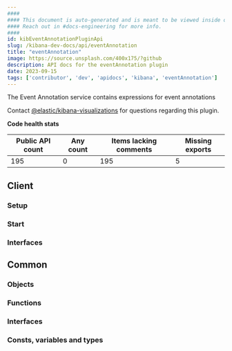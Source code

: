 ```yaml
---
####
#### This document is auto-generated and is meant to be viewed inside our experimental, new docs system.
#### Reach out in #docs-engineering for more info.
####
id: kibEventAnnotationPluginApi
slug: /kibana-dev-docs/api/eventAnnotation
title: "eventAnnotation"
image: https://source.unsplash.com/400x175/?github
description: API docs for the eventAnnotation plugin
date: 2023-09-15
tags: ['contributor', 'dev', 'apidocs', 'kibana', 'eventAnnotation']
---
```


The Event Annotation service contains expressions for event annotations

Contact [@elastic/kibana-visualizations](https://github.com/orgs/elastic/teams/kibana-visualizations) for questions regarding this plugin.

**Code health stats**

| Public API count  | Any count | Items lacking comments | Missing exports |
|-------------------|-----------|------------------------|-----------------|
| 195 | 0 | 195 | 5 |

## Client

### Setup
<DocDefinitionList data={[eventAnnotationObj.client.setup]}/>

### Start
<DocDefinitionList data={[eventAnnotationObj.client.start]}/>

### Interfaces
<DocDefinitionList data={eventAnnotationObj.client.interfaces}/>

## Common

### Objects
<DocDefinitionList data={eventAnnotationObj.common.objects}/>

### Functions
<DocDefinitionList data={eventAnnotationObj.common.functions}/>

### Interfaces
<DocDefinitionList data={eventAnnotationObj.common.interfaces}/>

### Consts, variables and types
<DocDefinitionList data={eventAnnotationObj.common.misc}/>

